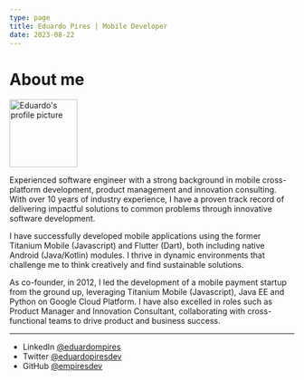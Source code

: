 ```yaml
---
type: page
title: Eduardo Pires | Mobile Developer
date: 2023-08-22
---
```


# About me

<img src="images/profile-blue.png" alt="Eduardo's profile picture" width="120"/>


Experienced software engineer with a strong background in mobile cross-platform development, product management and innovation consulting. With over 10 years of industry experience, I have a proven track record of delivering impactful solutions to common problems through innovative software development.

I have successfully developed mobile applications using the former Titanium Mobile (Javascript) and Flutter (Dart), both including native Android (Java/Kotlin) modules. I thrive in dynamic environments that challenge me to think creatively and find sustainable solutions.

As co-founder, in 2012, I led the development of a mobile payment startup from the ground up, leveraging Titanium Mobile (Javascript), Java EE and Python on Google Cloud Platform. I have also excelled in roles such as Product Manager and Innovation Consultant, collaborating with cross-functional teams to drive product and business success.

---

- LinkedIn [@eduardompires](https://linkedin.com/in/eduardompires)
- Twitter [@eduardopiresdev](https://twitter.com/eduardopiresdev)
- GitHub [@empiresdev](https://github.com/empiresdev)
